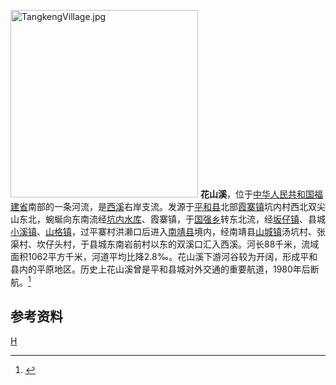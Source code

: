 [[File:TangkengVillage.jpg|300px]]
'''花山溪'''，位于[[中华人民共和国|中华人民共和国]][[福建省|福建省]]南部的一条河流，是[[西溪_(九龙江支流)|西溪]]右岸支流。发源于[[平和县|平和县]]北部[[霞寨镇|霞寨镇]]坑内村西北双尖山东北，蜿蜒向东南流经[[坑内水库|坑内水库]]、霞寨镇，于[[国强乡|国强乡]]转东北流，经[[坂仔镇|坂仔镇]]、县城[[小溪镇_(平和县)|小溪镇]]、[[山格镇|山格镇]]，过平寨村洪濑口后进入[[南靖县|南靖县]]境内，经南靖县[[山城镇_(南靖县)|山城镇]]汤坑村、张渠村、坎仔头村，于县城东南岩前村以东的双溪口汇入西溪。河长88千米，流域面积1062平方千米，河道平均比降2.8‰。花山溪下游河谷较为开阔，形成平和县内的平原地区。历史上花山溪曾是平和县城对外交通的重要航道，1980年后断航。<ref name="中国河湖大典">{{cite book zh |author=《[[中国河湖大典|中国河湖大典]]》编纂委员会 |title=《中国河湖大典·东南诸河、台湾卷》 |format=M |edition=1 |location=北京 |publisher=中国水利水电出版社 |date=2014年12月 |pages=126页 |id= ISBN 978-7-5170-2765-2}}</ref>

==参考资料==
{{reflist}}
{{China-river-stub}}

[[Category:福建河流|H]]
